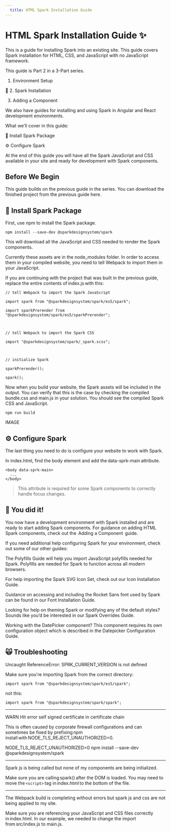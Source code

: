```yaml
---
  title: HTML Spark Installation Guide
---
```


# HTML Spark Installation Guide ✨

This is a guide for installing Spark into an existing site. This guide covers Spark installation for HTML, CSS, and JavaScript with no JavaScript framework.



This guide is Part 2 in a 3-Part series.



1. Environment Setup

📌 2. Spark Installation

3. Adding a Component



We also have guides for installing and using Spark in Angular and React development environments.



What we'll cover in this guide:

🧱 Install Spark Package



⚙️ Configure Spark



At the end of this guide you will have all the Spark JavaScript and CSS available in your site and ready for development with Spark components.

## Before We Begin

This guide builds on the previous guide in the series. You can download the finished project from the previous guide here.

## 🧱 Install Spark Package

First, use npm to install the Spark package.

```
npm install --save-dev @sparkdesignsystem/spark
```

This will download all the JavaScript and CSS needed to render the Spark components.



Currently these assets are in the node_modules folder. In order to access them in your compiled website, you need to tell Webpack to import them in your JavaScript.



If you are continuing with the project that was built in the previous guide, replace the entire contents of index.js with this:

```
// tell Webpack to import the Spark JavaScript

import spark from "@sparkdesignsystem/spark/es5/spark";

import sparkPrerender from "@sparkdesignsystem/spark/es5/sparkPrerender";



// tell Webpack to import the Spark CSS

import "@sparkdesignsystem/spark/_spark.scss";



// initialize Spark

sparkPrerender();

spark();
```

Now when you build your website, the Spark assets will be included in the output. You can verify that this is the case by checking the compiled bundle.css and main.js in your solution. You should see the compiled Spark CSS and JavaScript.

```
npm run build
```

IMAGE

## ⚙️ Configure Spark

The last thing you need to do is configure your website to work with Spark.

In index.html, find the body element and add the data-sprk-main attribute.

```
<body data-sprk-main>
  ...
</body>
```

> This attribute is required for some Spark components to correctly handle focus changes.

## 🎉 You did it!

You now have a development environment with Spark installed and are ready to start adding Spark components. For guidance on adding HTML Spark components, check out the  Adding a Component  guide.



If you need additional help configuring Spark for your environment, check out some of our other guides:



The Polyfills Guide will help you import JavaScript polyfills needed for Spark. Polyfills are needed for Spark to function across all modern browsers.

For help importing the Spark SVG Icon Set, check out our Icon Installation Guide.

Guidance on accessing and including the Rocket Sans font used by Spark can be found in our Font Installation Guide.

Looking for help on theming Spark or modifying any of the default styles? Sounds like you’d be interested in our Spark Overrides Guide.

Working with the DatePicker component? This component requires its own configuration object which is described in the Datepicker Configuration Guide.

## 🙀 Troubleshooting



Uncaught ReferenceError: SPRK_CURRENT_VERSION is not defined 



Make sure you're importing Spark from the correct directory:


```
import spark from "@sparkdesignsystem/spark/es5/spark";
```


not this:


```
import spark from "@sparkdesignsystem/spark/spark";
```


---



 WARN Hit error self signed certificate in certificate chain



This is often caused by corporate firewall configurations and can sometimes be fixed by prefixing npm install with NODE_TLS_REJECT_UNAUTHORIZED=0.



NODE_TLS_REJECT_UNAUTHORIZED=0 npm install --save-dev @sparkdesignsystem/spark



---



Spark js is being called but none of my components are being initialized.



Make sure you are calling spark() after the DOM is loaded. You may need to move the `<script>` tag in index.html to the bottom of the file.



---



The Webpack build is completing without errors but spark js and css are not being applied to my site.



Make sure you are referencing your JavaScript and CSS files correctly in index.html. In our example, we needed to change the import from src/index.js to main.js.

